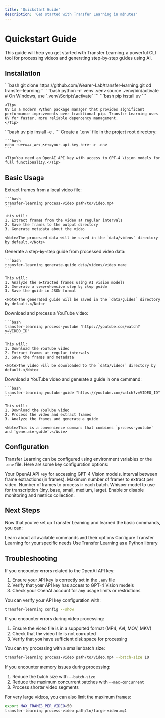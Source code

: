 ```yaml
---
title: 'Quickstart Guide'
description: 'Get started with Transfer Learning in minutes'
---
```


# Quickstart Guide

This guide will help you get started with Transfer Learning, a powerful CLI tool for processing videos and generating step-by-step guides using AI.

## Installation

<Steps>
  <Step title="Clone the Repository">
    ```bash
    git clone https://github.com/Wearer-Lab/transfer-learning.git
    cd transfer-learning
    ```
  </Step>
  <Step title="Set Up Virtual Environment">
    ```bash
    python -m venv .venv
    source .venv/bin/activate  # On Windows, use `.venv\Scripts\activate`
    ```
  </Step>
  <Step title="Install UV Package Manager">
    ```bash
    pip install uv
    ```
    
    <Tip>
    UV is a modern Python package manager that provides significant performance improvements over traditional pip. Transfer Learning uses UV for faster, more reliable dependency management.
    </Tip>
  </Step>
  <Step title="Install Dependencies">
    ```bash
    uv pip install -e .
    ```
  </Step>
  <Step title="Set Up API Keys">
    Create a `.env` file in the project root directory:
    
    ```bash
    echo "OPENAI_API_KEY=your-api-key-here" > .env
    ```
    
    <Tip>You need an OpenAI API key with access to GPT-4 Vision models for full functionality.</Tip>
  </Step>
</Steps>

## Basic Usage

<AccordionGroup>
  <Accordion title="Process a Local Video">
    Extract frames from a local video file:
    
    ```bash
    transfer-learning process-video path/to/video.mp4
    ```
    
    This will:
    1. Extract frames from the video at regular intervals
    2. Save the frames to the output directory
    3. Generate metadata about the video
    
    <Note>The processed data will be saved in the `data/videos` directory by default.</Note>
  </Accordion>
  
  <Accordion title="Generate a Guide">
    Generate a step-by-step guide from processed video data:
    
    ```bash
    transfer-learning generate-guide data/videos/video_name
    ```
    
    This will:
    1. Analyze the extracted frames using AI vision models
    2. Generate a comprehensive step-by-step guide
    3. Save the guide in JSON format
    
    <Note>The generated guide will be saved in the `data/guides` directory by default.</Note>
  </Accordion>
  
  <Accordion title="Process a YouTube Video">
    Download and process a YouTube video:
    
    ```bash
    transfer-learning process-youtube "https://youtube.com/watch?v=VIDEO_ID"
    ```
    
    This will:
    1. Download the YouTube video
    2. Extract frames at regular intervals
    3. Save the frames and metadata
    
    <Note>The video will be downloaded to the `data/videos` directory by default.</Note>
  </Accordion>
  
  <Accordion title="Complete YouTube Pipeline">
    Download a YouTube video and generate a guide in one command:
    
    ```bash
    transfer-learning youtube-guide "https://youtube.com/watch?v=VIDEO_ID"
    ```
    
    This will:
    1. Download the YouTube video
    2. Process the video and extract frames
    3. Analyze the frames and generate a guide
    
    <Note>This is a convenience command that combines `process-youtube` and `generate-guide`.</Note>
  </Accordion>
</AccordionGroup>

## Configuration

Transfer Learning can be configured using environment variables or the `.env` file. Here are some key configuration options:

<ResponseField name="OPENAI_API_KEY" type="string" required>
  Your OpenAI API key for accessing GPT-4 Vision models.
</ResponseField>

<ResponseField name="FRAME_EXTRACTION_INTERVAL" type="integer" default="30">
  Interval between frame extractions (in frames).
</ResponseField>

<ResponseField name="MAX_FRAMES_PER_VIDEO" type="integer" default="100">
  Maximum number of frames to extract per video.
</ResponseField>

<ResponseField name="BATCH_SIZE" type="integer" default="30">
  Number of frames to process in each batch.
</ResponseField>

<ResponseField name="WHISPER_MODEL" type="string" default="base">
  Whisper model to use for transcription (tiny, base, small, medium, large).
</ResponseField>

<ResponseField name="ENABLE_MONITORING" type="boolean" default="true">
  Enable or disable monitoring and metrics collection.
</ResponseField>

## Next Steps

Now that you've set up Transfer Learning and learned the basic commands, you can:

<CardGroup>
  <Card
    title="Explore CLI Commands"
    icon="terminal"
    href="/cli/overview"
  >
    Learn about all available commands and their options
  </Card>
  <Card
    title="Advanced Configuration"
    icon="gear"
    href="/advanced/configuration"
  >
    Configure Transfer Learning for your specific needs
  </Card>
  <Card
    title="API Reference"
    icon="book"
    href="/api-reference/introduction"
  >
    Use Transfer Learning as a Python library
  </Card>
</CardGroup>

## Troubleshooting

<Accordion title="API Key Issues">
  If you encounter errors related to the OpenAI API key:
  
  1. Ensure your API key is correctly set in the `.env` file
  2. Verify that your API key has access to GPT-4 Vision models
  3. Check your OpenAI account for any usage limits or restrictions
  
  You can verify your API key configuration with:
  
  ```bash
  transfer-learning config --show
  ```
</Accordion>

<Accordion title="Video Processing Errors">
  If you encounter errors during video processing:
  
  1. Ensure the video file is in a supported format (MP4, AVI, MOV, MKV)
  2. Check that the video file is not corrupted
  3. Verify that you have sufficient disk space for processing
  
  You can try processing with a smaller batch size:
  
  ```bash
  transfer-learning process-video path/to/video.mp4 --batch-size 10
  ```
</Accordion>

<Accordion title="Memory Issues">
  If you encounter memory issues during processing:
  
  1. Reduce the batch size with `--batch-size`
  2. Reduce the maximum concurrent batches with `--max-concurrent`
  3. Process shorter video segments
  
  For very large videos, you can also limit the maximum frames:
  
  ```bash
  export MAX_FRAMES_PER_VIDEO=50
  transfer-learning process-video path/to/large-video.mp4
  ```
</Accordion>
